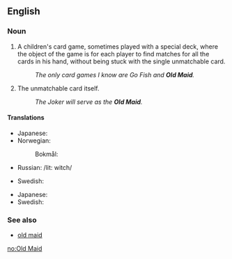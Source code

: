 {{also|old maid}}
==English==

===Noun===
{{en-noun|head=[[old|Old]] [[maid|Maid]]|-}}

# A children's card game, sometimes played with a special deck, where the object of the game is for each player to find matches for all the cards in his hand, without being stuck with the single unmatchable card.
#: ''The only card games I know are Go Fish and '''Old Maid'''.''
# The unmatchable card itself.
#: ''The Joker will serve as the '''Old Maid'''.''

====Translations====
{{trans-top|card game}}
* Japanese: {{t|ja|ババ抜き|tr=babanuki|sc=Jpan}}
* Norwegian:
*: Bokmål: {{t+|nb|svarteper|m}}
* Russian: {{t+|ru|ве́дьма|f}} /lit: witch/
{{trans-mid}}
* Swedish: {{t|sv|Svarte Petter}}
{{trans-bottom}}
{{trans-top|card}}
* Japanese: {{t|ja|ババ|tr=baba|sc=Jpan}}
* Swedish: {{t|sv|Svarte Petter}}
{{trans-mid}}
{{trans-bottom}}

===See also===
* [[old maid]]

[[no:Old Maid]]